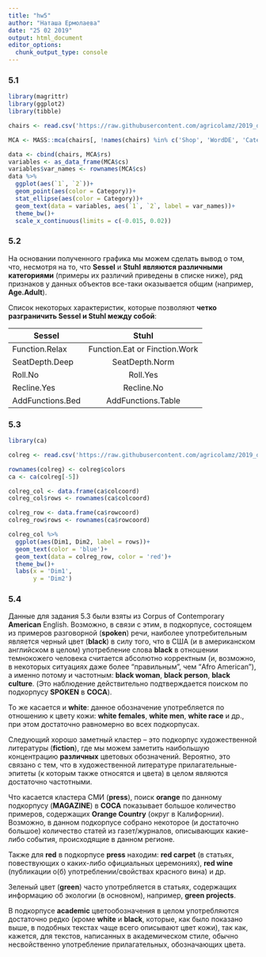 ```yaml
---
title: "hw5"
author: "Наташа Ермолаева"
date: "25 02 2019"
output: html_document
editor_options: 
  chunk_output_type: console
---
```


### 5.1

```r
library(magrittr)
library(ggplot2)
library(tibble)

chairs <- read.csv('https://raw.githubusercontent.com/agricolamz/2019_data_analysis_for_linguists/master/data/students/naermolaeva/hw5_CA_MCA/hw5_chairs.csv')

MCA <- MASS::mca(chairs[, !names(chairs) %in% c('Shop', 'WordDE', 'Category')])

data <- cbind(chairs, MCA$rs)
variables <- as_data_frame(MCA$cs)
variables$var_names <- rownames(MCA$cs)
data %>% 
  ggplot(aes(`1`, `2`))+
  geom_point(aes(color = Category))+
  stat_ellipse(aes(color = Category))+
  geom_text(data = variables, aes(`1`, `2`, label = var_names))+
  theme_bw()+
  scale_x_continuous(limits = c(-0.015, 0.02))
```

### 5.2

На основании полученного графика мы можем сделать вывод о том, что, несмотря на то, что __Sessel__ и __Stuhl__ **являются различными категориями** (примеры их различий приведены в списке ниже), ряд признаков у данных объектов все-таки оказывается общим (например, __Age.Adult__).

Список некоторых характеристик, которые позволяют **четко разграничить __Sessel__ и __Stuhl__ между собой**:

| Sessel            | Stuhl                         |
| ----------------- |:-----------------------------:|
| Function.Relax    | Function.Eat or Finction.Work |
| SeatDepth.Deep    | SeatDepth.Norm                |
| Roll.No           | Roll.Yes                      |
| Recline.Yes       | Recline.No                    |
| AddFunctions.Bed  | AddFunctions.Table            |

### 5.3

```r
library(ca)

colreg <- read.csv('https://raw.githubusercontent.com/agricolamz/2019_data_analysis_for_linguists/master/data/students/naermolaeva/hw5_CA_MCA/hw5_colreg.csv')

rownames(colreg) <- colreg$colors
ca <- ca(colreg[-5])

colreg_col <- data.frame(ca$colcoord)
colreg_col$rows <- rownames(ca$colcoord)

colreg_row <- data.frame(ca$rowcoord)
colreg_row$rows <- rownames(ca$rowcoord)

colreg_col %>% 
  ggplot(aes(Dim1, Dim2, label = rows))+
  geom_text(color = 'blue')+
  geom_text(data = colreg_row, color = 'red')+
  theme_bw()+
  labs(x = 'Dim1',
       y = 'Dim2')
```

### 5.4

Данные для задания 5.3 были взяты из Corpus of Contemporary **American** English. Возможно, в связи с этим, в подкорпусе, состоящем из примеров разговорной (**spoken**) речи, наиболее употребительным является черный цвет (**black**) в силу того, что в США (и в американском английском в целом) употребление слова **black** в отношении темнокожего человека считается абсолютно корректным (и, возможно, в некоторых ситуациях даже более "правильным", чем "Afro American"), а именно потому и частотным: __black woman__, __black person__, __black culture__. (Это наблюдение действительно подтверждается поиском по подкорпусу **SPOKEN** в **COCA**). 

То же касается и **white**: данное обозначение употребляется по отношению к цвету кожи: __white females__, __white men__, __white race__ и др., при этом достаточно равномерно во всех подкорпусах.

Следующий хорошо заметный кластер -- это подкорпус художественной литературы (**fiction**), где мы можем заметить наибольшую концентрацию **различных** цветовых обозначений. Вероятно, это связано с тем, что в художественной литературе прилагательные-эпитеты (к которым также относятся и цвета) в целом являются достаточно частотными.

Что касается кластера СМИ (**press**), поиск **orange** по данному подкорпусу (**MAGAZINE**) в **COCA** показывает большое количество примеров, содержащих __Orange Country__ (округ в Калифорнии). Возможно, в данном подкорпусе собрано некоторое (и достаточно большое) количество статей из газет/журналов, описывающих какие-либо события, происходящие в данном регионе.

Также для **red** в подкорпусе **press** находим: __red carpet__ (в статьях, повествующих о каких-либо официальных церемониях), __red wine__ (публикации о(б) употреблении/свойствах красного вина) и др.

Зеленый цвет (**green**) часто употребляется в статьях, содержащих информацию об экологии (в основном), например, __green projects__.

В подкорпусе **academic** цветообозначения в целом употребляются достаточно редко (кроме **white** и **black**, которые, как было показано выше, в подобных текстах чаще всего описывают цвет кожи), так как, кажется, для текстов, написанных в академическом стиле, обычно несвойственно употребление прилагательных, обозначающих цвета.